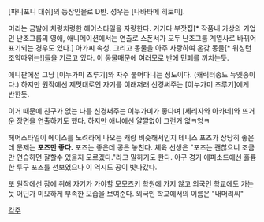 [파니포니 대쉬]의 등장인물로 D반.
성우는 [나바타메 히토미].

머리는 금발에 치렁치렁한 헤어스타일을 자랑한다. 거기다 부잣집[* 작품내 가상의 기업인 난조그룹의 영애, 애니메이션에서는 연출로 스폰서가 모두 난조그룹 계열사로 바뀌어 표기되는 경우도 있다.] 아가씨 속성. 그리고 동물을 아주 사랑하여 온갖 동물[* 워싱턴 조약따위는!]들을 기르고 있다. 이 동물때문에 여러모로 반에 민폐를 끼치는듯.

애니판에선 그냥 [이누가미 츠루기]와 자주 붙어다니는 정도이다. (캐릭터송도 듀엣송이다.) 하지만 원작에선 제멋대로인 자기를 이래저래 신경써주는 [이누가미 츠루기]에게 반한듯.

이거 때문에 친구가 없는 나를 신경써주는 이누가미가 좋다며 [세리자와 아카네]와 뜨거운 장면을 연출하기도 했다. 하지만 애니에선 얄짤없이 그런거 없ㅋ엉ㅋ

헤어스타일이 에이스를 노려라에 나오는 캐랑 비슷해서인지 테니스 포즈가 상당히 좋은데 문제는 '''포즈만 좋다.''' 포즈는 좋은데 공은 놓친다. 체육 선생은 "포즈는 괜찮으니 조금만 연습하면 잘할수 있을지 모르겠다."라고 말하기도 한다. 야구 경기 에피소드에선 훌륭한 투구 포즈를 선보였으나 이 역시도 공이 빗나갔다.

또 원작에선 잠에 취해 자기가 가야할 모모츠키 학원에 가지 않고 외국인 학교에도 가는듯 어딘가 미묘하게 부족한 모습을 보여준다. 외국인 학교에서의 이름은 "내머리씨"

[[각주]]
